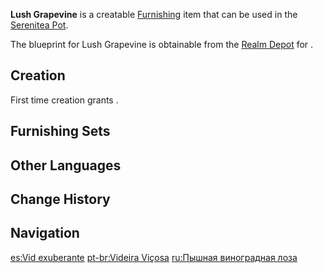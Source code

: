 {{Furnishing Infobox
|id             = 374105
|image          = Item Lush Grapevine.png
|category       = Outdoor Furnishing
|subcategory    = Fence
|quality        = 3
|adeptal_energy = 60
|load           = 65
|reduced_load   = 65
|description    = A dense vine frame, upon which fruit shall be hung, all of which have hopes of someday becoming fine wine and being sold for a pretty price...<br />But before that, these grapes must have the fortune to avoid being turned into juice by the [[Diluc|Dawn Winery's master]] and thus coming to an ignominious end.
|mention        = Diluc
|blueprint      = Realm Depot
}}
'''Lush Grapevine''' is a creatable [[Furnishing]] item that can be used in the [[Serenitea Pot]].

The blueprint for Lush Grapevine is obtainable from the [[Realm Depot]] for {{Item|Realm Currency|24|x=160}}.

==Creation==
First time creation grants {{Item|Trust|24|x=60}}.
{{Recipe
|type = Creation
|time = 14h
|Fir Wood = 12
|sort = Fir Wood
}}

==Furnishing Sets==
{{Craft Usage}}

==Other Languages==
{{Other Languages
|default_hidden = 1
|en      = Lush Grapevine
|zhs     = 葱郁的葡萄藤
|zhs_rm  = Cōngyù de Pútáo Téng
|zht     = 蔥鬱的葡萄藤
|zht_rm  = Cōngyù de Pútáo Téng
|ja      = 蔓延るブドウ藤
|ja_rm   = Habikoru Budou Fuji{{Assumed}}
|ko      = 울창한 포도 넝쿨
|ko_rm   = Ulchanghan Podo Neongkul
|es      = Vid exuberante
|fr      = Vignes luxuriantes
|ru      = Пышная виноградная лоза
|th      = เถาวัลย์องุ่นเขียวชอุ่ม
|th_rm   = 
|vi      = Dây Nho Xanh Ngát
|de      = Üppige Weinrebe
|id      = Rambatan Anggur yang Subur
|pt      = Videira Viçosa
|tr      = Yeşil Asma
|it      = Vite rigogliosa
}}

==Change History==
{{Change History|1.5}}

==Navigation==
{{Furnishing Navbox|exterior}}

[[es:Vid exuberante]]
[[pt-br:Videira Viçosa]]
[[ru:Пышная виноградная лоза]]